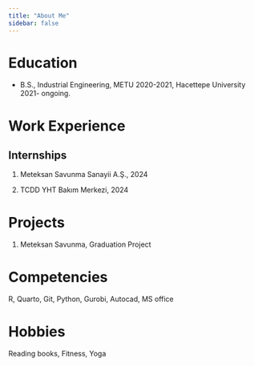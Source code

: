 ```yaml
---
title: "About Me"
sidebar: false 
---
```


# Education

-   B.S., Industrial Engineering, METU 2020-2021, Hacettepe University 2021- ongoing.

# Work Experience

## Internships

1.  Meteksan Savunma Sanayii A.Ş., 2024

2.  TCDD YHT Bakım Merkezi, 2024

# Projects

1.  Meteksan Savunma, Graduation Project

# Competencies

R, Quarto, Git, Python, Gurobi, Autocad, MS office

# Hobbies

Reading books, Fitness, Yoga
